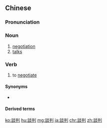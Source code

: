 {{also|谈判}}
==Chinese==
{{zh-forms|s=谈判}}

===Pronunciation===
{{zh-pron
|m=tánpàn
|c=taam4 pun3
|h=pfs=thàm-phan
|mn=tâm-phòaⁿ
|cat=n,v
}}

===Noun===
{{zh-noun}}

# [[negotiation]]
# [[talks]]

===Verb===
{{zh-verb}}

# to [[negotiate]]

====Synonyms====
* {{qualifier|Min Nan}} {{zh-l|槌摃鐵}}

====Derived terms====
{{zh-der|和平談判}}

{{zh-cat|Elementary}}

[[ko:談判]]
[[hu:談判]]
[[mg:談判]]
[[ja:談判]]
[[chr:談判]]
[[zh:談判]]